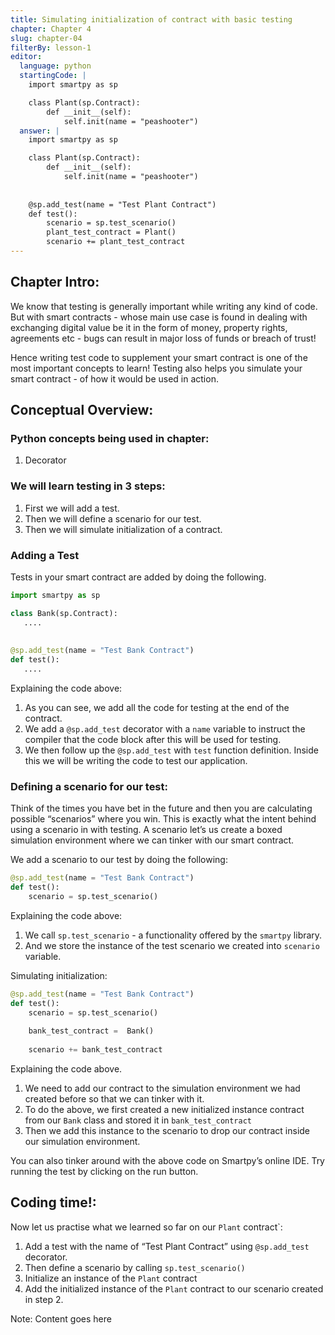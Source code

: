 ```yaml
---
title: Simulating initialization of contract with basic testing
chapter: Chapter 4
slug: chapter-04
filterBy: lesson-1
editor:
  language: python
  startingCode: |
    import smartpy as sp

    class Plant(sp.Contract):
        def __init__(self):
            self.init(name = "peashooter") 
  answer: |  
    import smartpy as sp

    class Plant(sp.Contract):
        def __init__(self):
            self.init(name = "peashooter")
        
 
    @sp.add_test(name = "Test Plant Contract")
    def test():
        scenario = sp.test_scenario()
        plant_test_contract = Plant()
        scenario += plant_test_contract
---
```


## Chapter Intro:

We know that testing is generally important while writing any kind of code. But with smart contracts - whose main use case is found in dealing with exchanging digital value be it in the form of money, property rights, agreements etc - bugs can result in major loss of funds or breach of trust! 

Hence writing test code to supplement your smart contract is one of the most important concepts to learn! Testing also helps you simulate your smart contract - of how it would be used in action. 

## Conceptual Overview:

### Python concepts being used in chapter: 
1. Decorator

### We will learn testing in 3 steps: 

1. First we will add a test. 
2. Then we will define a scenario for our test. 
3. Then we will simulate initialization of a contract. 

### Adding a Test
Tests in your smart contract are added by doing the following. 

```python
import smartpy as sp

class Bank(sp.Contract):
   ....
    
        
@sp.add_test(name = "Test Bank Contract")
def test():
   ....
```

Explaining the code above: 

1. As you can see, we add all the code for testing at the end of the contract. 
2. We add a `@sp.add_test` decorator with a `name` variable to instruct the compiler that the code block after this will be used for testing. 
3. We then follow up the `@sp.add_test` with `test` function definition. Inside this we will be writing the code to test our application.  

### Defining a scenario for our test: 
Think of the times you have bet in the future and then you are calculating possible “scenarios” where you win. This is exactly what the intent behind using a scenario in with testing. A scenario let’s us create a boxed simulation environment where we can tinker with our smart contract.

We add a scenario to our test by doing the following: 

```python
@sp.add_test(name = "Test Bank Contract")
def test():
    scenario = sp.test_scenario()
```

Explaining the code above: 

1. We call `sp.test_scenario` - a functionality offered by the `smartpy` library. 
2. And we store the instance of the test scenario we created into `scenario` variable. 

Simulating initialization: 

```python
@sp.add_test(name = "Test Bank Contract")
def test():
    scenario = sp.test_scenario()
    
    bank_test_contract =  Bank()
    
    scenario += bank_test_contract
```

Explaining the code above. 

1. We need to add our contract to the simulation environment we had created before so that we can tinker with it. 
2. To do the above, we first created a new initialized instance contract from our `Bank` class and stored it in `bank_test_contract`
3. Then we add this instance to the scenario to drop our contract inside our simulation environment. 


You can also tinker around with the above code on Smartpy’s online IDE. Try running the test by clicking on the run button. 

## Coding time!:

Now let us practise what we learned so far on our `Plant` contract`: 

1. Add a test with the name of “Test Plant Contract” using `@sp.add_test` decorator. 
2. Then define a scenario by calling  `sp.test_scenario()`
3. Initialize an instance of the `Plant` contract
4. Add the initialized instance of the `Plant` contract to our scenario created in step 2. 





<Message>
Note: Content goes here
</Message>
